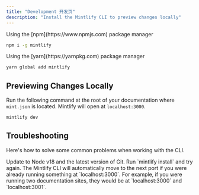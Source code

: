 ```yaml
---
title: "Development 开发页"
description: "Install the Mintlify CLI to preview changes locally"
---
```


<Tabs>
  <Tab title="npm">
  Using the [npm](https://www.npmjs.com) package manager

  ```bash
  npm i -g mintlify
  ```
  </Tab>
  <Tab title="yarn">
  Using the [yarn](https://yarnpkg.com) package manager
  
  ```bash
  yarn global add mintlify
  ```
  </Tab>
</Tabs>

## Previewing Changes Locally

Run the following command at the root of your documentation where `mint.json` is located. Mintlify will open at `localhost:3000`.

```bash Terminal
mintlify dev
```

## Troubleshooting

Here's how to solve some common problems when working with the CLI.

<AccordionGroup>
  <Accordion title="Mintlify is not loading">
    Update to Node v18 and the latest version of Git.
  </Accordion>
  <Accordion
    title="Mintlify is not loading after updating Node and Git"
  >
    Run `mintlify install` and try again.
  </Accordion>
  <Accordion
    title="Port 3000 is already taken"
  >
    The Mintlify CLI will automatically move to the next port if you were already running something at `localhost:3000`. For example, if you were running two documentation sites, they would be at `localhost:3000` and `localhost:3001`.
  </Accordion>
</AccordionGroup>
